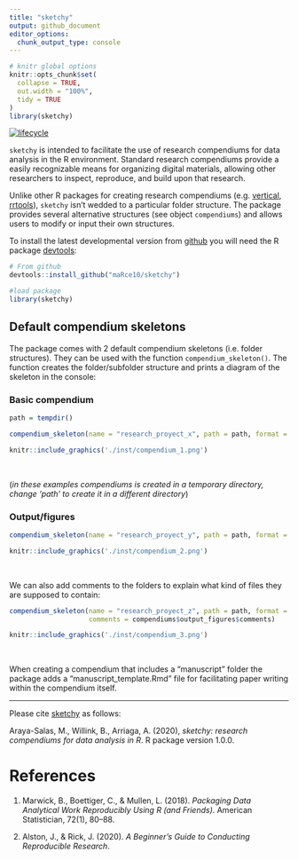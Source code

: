 ```yaml
---
title: "sketchy"
output: github_document
editor_options: 
  chunk_output_type: console
---
```


<!-- README.md is generated from README.Rmd. Please edit that file -->

```r

# knitr global options
knitr::opts_chunk$set(
  collapse = TRUE,
  out.width = "100%",
  tidy = TRUE
)
library(sketchy)
```

<!-- [![CRAN\_Status\_Badge](http://www.r-pkg.org/badges/version/sketchy)](https://cran.r-project.org/package=sketchy) -->
<!-- [![CRAN RStudio mirror downloads](http://cranlogs.r-pkg.org/badges/sketchy)](http://www.r-pkg.org/pkg/sketchy) -->
<!-- [![Total downloads](https://cranlogs.r-pkg.org/badges/grand-total/sketchy?color=blue)](https://r-pkg.org/pkg/sketchy) -->
[![lifecycle](https://img.shields.io/badge/lifecycle-experimental-orange.svg)](https://www.tidyverse.org/lifecycle/#experimental)

`sketchy` is intended to facilitate the use of research compendiums for data analysis in the R environment. Standard research compendiums provide a easily recognizable means for organizing digital materials, allowing  other researchers to inspect, reproduce, and build upon that research. 

Unlike other R packages for creating research compendiums (e.g. [vertical](https://github.com/CrumpLab/vertical), [rrtools](https://github.com/benmarwick/rrtools)), `sketchy` isn't  wedded to a particular folder structure. The package provides several alternative structures (see object `compendiums`) and allows users to modify or input their own structures.   

To install the latest developmental version from [github](http://github.com/) you will need the R package [devtools](https://cran.r-project.org/package=devtools):

```r

# From github
devtools::install_github("maRce10/sketchy")

#load package
library(sketchy)

```


## Default compendium skeletons

The package comes with 2 default compendium skeletons (i.e. folder structures). They can be used with the function `compendium_skeleton()`. The function creates the folder/subfolder structure and prints a diagram of the skeleton in the console:

### Basic compendium

```r

path = tempdir()

compendium_skeleton(name = "research_proyect_x", path = path, format = compendiums$basic$skeleton)

```

```r
knitr::include_graphics('./inst/compendium_1.png')
```

&nbsp; 

(*in these examples compendiums is created in a temporary directory, change 'path' to create it in a different directory*)


### Output/figures

```r

compendium_skeleton(name = "research_proyect_y", path = path, format = compendiums$output_figures$skeleton)

```

```r
knitr::include_graphics('./inst/compendium_2.png')
```

&nbsp; 

We can also add comments to the folders to explain what kind of files they are supposed to contain: 

```r

compendium_skeleton(name = "research_proyect_z", path = path, format = compendiums$output_figures$skeleton, 
                    comments = compendiums$output_figures$comments)

```

```r
knitr::include_graphics('./inst/compendium_3.png')
```

&nbsp; 

When creating a compendium that includes a "manuscript" folder the package adds a "manuscript_template.Rmd" file for facilitating paper writing within the compendium itself.

---

Please cite [sketchy](https://marce10.github.io/sketchy/) as follows:

Araya-Salas, M., Willink, B., Arriaga, A. (2020), *sketchy: research compendiums for data analysis in R*. R package version 1.0.0.


# References

1. Marwick, B., Boettiger, C., & Mullen, L. (2018). *Packaging Data Analytical Work Reproducibly Using R (and Friends)*. American Statistician, 72(1), 80–88.

1. Alston, J., & Rick, J. (2020). *A Beginner’s Guide to Conducting Reproducible Research*. 
